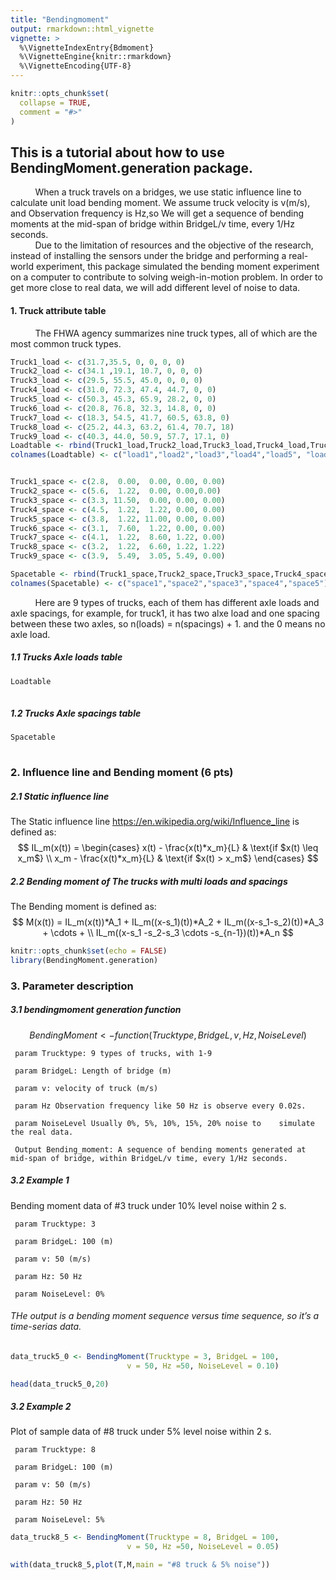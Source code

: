 ```yaml
---
title: "Bendingmoment"
output: rmarkdown::html_vignette
vignette: >
  %\VignetteIndexEntry{Bdmoment}
  %\VignetteEngine{knitr::rmarkdown}
  %\VignetteEncoding{UTF-8}
---
```


```r
knitr::opts_chunk$set(
  collapse = TRUE,
  comment = "#>"
)
```

##   This is a tutorial about how to use BendingMoment.generation package.

|           When a truck travels on a bridges, we use static influence line to calculate unit load bending moment. We assume truck velocity is v(m/s), and Observation frequency is Hz,so We will get a sequence of bending moments at the mid-span of bridge within BridgeL/v time, every 1/Hz seconds.
|           Due to the limitation of resources and the objective of the research, instead of installing the sensors under the bridge and performing a real-world experiment, this package simulated the bending moment experiment on a computer to contribute to solving weigh-in-motion problem. In order to get more close to real data, we will add different level of noise to data.

#### 1. Truck attribute table

|           The FHWA agency summarizes nine truck types, all of which are the most common truck types.

```r
Truck1_load <- c(31.7,35.5, 0, 0, 0, 0)
Truck2_load <- c(34.1 ,19.1, 10.7, 0, 0, 0)
Truck3_load <- c(29.5, 55.5, 45.0, 0, 0, 0)
Truck4_load <- c(31.0, 72.3, 47.4, 44.7, 0, 0)
Truck5_load <- c(50.3, 45.3, 65.9, 28.2, 0, 0)
Truck6_load <- c(20.8, 76.8, 32.3, 14.8, 0, 0)
Truck7_load <- c(18.3, 54.5, 41.7, 60.5, 63.8, 0)
Truck8_load <- c(25.2, 44.3, 63.2, 61.4, 70.7, 18)
Truck9_load <- c(40.3, 44.0, 50.9, 57.7, 17.1, 0)
Loadtable <- rbind(Truck1_load,Truck2_load,Truck3_load,Truck4_load,Truck5_load,Truck6_load,Truck7_load,Truck8_load,Truck9_load)
colnames(Loadtable) <- c("load1","load2","load3","load4","load5", "load6")


Truck1_space <- c(2.8,  0.00,  0.00, 0.00, 0.00)
Truck2_space <- c(5.6,  1.22,  0.00, 0.00,0.00)
Truck3_space <- c(3.3, 11.50,  0.00, 0.00, 0.00)
Truck4_space <- c(4.5,  1.22,  1.22, 0.00, 0.00)
Truck5_space <- c(3.8,  1.22, 11.00, 0.00, 0.00)
Truck6_space <- c(3.1,  7.60,  1.22, 0.00, 0.00)
Truck7_space <- c(4.1,  1.22,  8.60, 1.22, 0.00)
Truck8_space <- c(3.2,  1.22,  6.60, 1.22, 1.22)
Truck9_space <- c(3.9,  5.49,  3.05, 5.49, 0.00)

Spacetable <- rbind(Truck1_space,Truck2_space,Truck3_space,Truck4_space,Truck5_space,Truck6_space,Truck7_space,Truck8_space,Truck9_space)
colnames(Spacetable) <- c("space1","space2","space3","space4","space5")
```

|           Here are 9 types of trucks, each of them has different axle loads and axle spacings, for example, for truck1, it has two alxe load and one spacing between these two axles, so n(loads) = n(spacings) + 1. and the 0 means no axle load.

##### 1.1 Trucks Axle loads table
```r
Loadtable
  


```

##### 1.2 Trucks Axle spacings table
```r
Spacetable
  


```
### 2. Influence line and Bending moment (6 pts)

##### 2.1 Static influence line

The Static influence line <https://en.wikipedia.org/wiki/Influence_line> is defined as:
$$
IL_m(x(t)) = \begin{cases}
x(t) - \frac{x(t)*x_m}{L} & \text{if $x(t) \leq x_m$} \\
x_m - \frac{x(t)*x_m}{L} & \text{if $x(t) > x_m$} 
\end{cases}
$$

##### 2.2 Bending moment of The trucks with multi loads and spacings

The Bending moment is defined as:
$$
M(x(t)) = IL_m(x(t))*A_1 + IL_m((x-s_1)(t))*A_2 + IL_m((x-s_1-s_2)(t))*A_3 + \cdots + \\
IL_m((x-s_1 -s_2-s_3 \cdots -s_{n-1})(t))*A_n
$$
```r
knitr::opts_chunk$set(echo = FALSE)
library(BendingMoment.generation)


```

### 3. Parameter description

##### 3.1 bendingmoment generation function

$$
BendingMoment <- function(Trucktype, BridgeL, v, Hz, NoiseLevel)
$$

     param Trucktype: 9 types of trucks, with 1-9

     param BridgeL: Length of bridge (m)

     param v: velocity of truck (m/s)

     param Hz Observation frequency like 50 Hz is observe every 0.02s.

     param NoiseLevel Usually 0%, 5%, 10%, 15%, 20% noise to    simulate the real data.

     Output Bending_moment: A sequence of bending moments generated at mid-span of bridge, within BridgeL/v time, every 1/Hz seconds. 






##### 3.2 Example 1
Bending moment data of #3 truck under 10% level noise within 2 s.

     param Trucktype: 3

     param BridgeL: 100 (m)

     param v: 50 (m/s)

     param Hz: 50 Hz

     param NoiseLevel: 0% 


###### THe output is a bending moment sequence versus time sequence, so it's a time-serias data.

```r
data_truck5_0 <- BendingMoment(Trucktype = 3, BridgeL = 100, 
                          v = 50, Hz =50, NoiseLevel = 0.10)

head(data_truck5_0,20)
```
##### 3.2 Example 2
Plot of sample data of #8 truck under 5% level noise within 2 s.

     param Trucktype: 8

     param BridgeL: 100 (m)

     param v: 50 (m/s)

     param Hz: 50 Hz

     param NoiseLevel: 5%

```r

data_truck8_5 <- BendingMoment(Trucktype = 8, BridgeL = 100, 
                          v = 50, Hz =50, NoiseLevel = 0.05)

with(data_truck8_5,plot(T,M,main = "#8 truck & 5% noise"))


```

